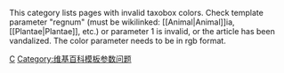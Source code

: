 {{empty category}}
{{Hidden category}}
This category lists pages with invalid taxobox colors. Check template {{tl|Taxobox}} parameter "regnum" (must be wikilinked: <nowiki>[[Animal|Animal]]ia, [[Plantae|Plantae]]</nowiki>, etc.) or {{tl|Taxobox_colour}} parameter 1 is invalid, or the article has been vandalized. The color parameter needs to be in rgb format.

[[Category:维基百科条目清理|C]]
[[Category:维基百科模板参数问题|Category:维基百科模板参数问题]]